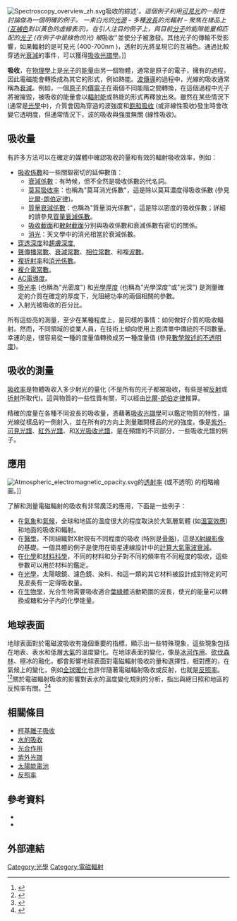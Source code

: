 {{ImageAnnotations}}
[[File:Spectroscopy_overview_zh.svg|thumb]]吸收的綜述'''。這個例子利用[[可見光譜|可見光]]的一般性討論做為一個明確的例子。 一束白光的[[光|光源]] – 多種[[波長|波長]]的光輻射 – 聚焦在樣品上 ([[互補色|互補色]]對以黃色的虛線表示)。在引人注目的例子上，與目前[[分子|分子]]的能隙能量相匹配的[[光子|光子]]  (在例子中是綠色的光) 被''吸收''並使分子被激發。其他光子的傳輸不受影響，如果輻射的是可見光 (400-700nm )，透射的光將呈現它的互補色。通過比較穿透光[[衰減|衰減]]的事件，可以獲得[[吸收光譜學|吸收光譜學]]。]]

'''吸收'''，在[[物理學|物理學]]上是[[光子|光子]]的[[能量|能量]]由另一個物體，通常是原子的電子，擁有的過程，因此電磁能會轉換成為其它的形式，例如熱能。[[波傳導|波傳導]]的過程中，光線的吸收通常稱為[[衰減_(電磁輻射)|衰減]]。例如，一個[[原子|原子]]的[[電子殼層#價電子|價電子]]在兩個不同能階之間轉換，在這個過程中光子將被摧毀，被吸收的能量會以[[輻射能|輻射能]]或熱能的形式再釋放出來。雖然在某些情況下 (通常是[[光學|光學]]中)，介質會因為穿過的波強度和[[飽和吸收|飽和吸收]] (或非線性吸收)發生時會改變它透明度，但通常情況下，波的吸收與強度無關 (線性吸收)。 

== 吸收量 ==
{{main|不透明的數學描述}}

有許多方法可以在確定的媒體中確認吸收的量和有效的輻射吸收效率，例如：
*[[吸收係數|吸收係數]]和一些關聯密切的延伸數值：
**[[衰減係數|衰減係數]]：有時候，但不全然是吸收係數的代名詞。
**[[莫耳吸光度|莫耳吸收率]]：也稱為"莫耳消光係數"，這是除以莫耳濃度得吸收係數 (參見[[比爾-朗伯定律|比爾-朗伯定律]])。
**[[質量衰減係數|質量衰減係數]]：也稱為"質量消光係數"，這是除以密度的吸收係數；詳細的請參見[[質量衰減係數|質量衰減係數]]。
**[[吸收截面|吸收截面]]和[[散射截面|散射截面]]分別與吸收係數和衰減係數有密切的關係。
**[[消光|消光]]：天文學中的消光相當於衰減係數。
*[[穿透深度|穿透深度]]和[[集膚效應|趨膚深度]],
*[[聲傳播常數|聲傳播常數]]、[[衰減常數|衰減常數]]、[[相位常數|相位常數]]、和複[[波數|波數]]。
*[[折射率|複折射率]]和[[折射率#色散和吸收|消光係數]]。
*[[介電常數|複介電常數]]。
*[[導電性|AC電導度]]。
*[[吸光度|吸光率]] (也稱為"光密度") 和[[光深度|光學厚度]] (也稱為"光學深度"或"光深") 是測量確定的介質在確定的厚度下，光阻總功率的兩個相關的參數。
*入射光被吸收的百分比。

所有這些亮的測量，至少在某種程度上，是同樣的事情：如何做好介質的吸收輻射。然而，不同領域的從業人員，在技術上傾向使用上面清單中傳統的不同數量。幸運的是，很容易從一種的度量值轉換成另一種度量值 (參見[[數學敘述的不透明度|數學敘述的不透明度]])。

== 吸收的測量 ==
[[吸光度|吸收率]]是物體吸收入多少射光的量化 (不是所有的光子都被吸收，有些是被[[反射|反射]]或[[折射|折射]]所取代)。這與物質的一些性質有關，可以經由[[比爾-朗伯定律|比爾-朗伯定律]]推算。

精確的度量在各種不同波長的吸收量，憑藉著[[吸收光譜學|吸收光譜學]]可以鑑定物質的特性，讓光線從樣品的一側射入，並在所有的方向上測量離開樣品的光的強度。像是[[紫外光譜|紫外-可見光譜]]、[[紅外光譜|紅外光譜]]、和[[X光吸收光譜|X光吸收光譜]]，是在頻譜的不同部分，一些吸收光譜的例子。

== 應用 ==
[[File:Atmospheric_electromagnetic_opacity.svg|thumb]]的[[透射率|透射率]] (或不透明) 的粗略繪圖。]]

了解和測量電磁輻射的吸收有非常廣泛的應用，下面是一些例子：
*在[[氣象|氣象]]和[[氣候|氣候]]，全球和地區的溫度很大的程度取決於大氣層氣體 (如[[溫室效應|溫室效應]])和地面的吸收和輻射。
*在[[醫學|醫學]]，不同組織對X射現有不同程度的吸收 (特別是[[骨骼|骨骼]])，這是[[投影式造影|X射線影像]]的基礎。一個具體的例子是使用在衛星連線設計中的[[計算大氣電波衰減|計算大氣電波衰減]]。
*在[[化學|化學]]和[[材料科學|材料科學]]，不同的材料和分子對不同的頻率有不同程度的吸收，這些參數可以用於材料的鑑定。
*在[[光學|光學]]，太陽眼鏡、濾色鏡、染料、和這一類的其它材料被設計成對特定的可見波長有一定得吸收量。
*在[[生物學|生物學]]，光合生物需要吸收適合[[葉綠體|葉綠體]]活動範圍的波長，使光的能量可以轉換成糖和分子內的化學能量。

== 地球表面 ==
地球表面對於電磁波吸收有幾個重要的指標，顯示出一些特殊現象，這些現象包括在地表、表水和低層[[大氣層|大氣]]的溫度變化。在地球表面的變化，像是[[冰河作用|冰河作用]]、[[砍伐森林|砍伐森林]]、極冰的融化，都會影響地球表面對電磁輻射吸收的量和選擇性，相對應的，在氣候上的變化，例如[[全球暖化|全球暖化]]也許伴隨著電磁輻射吸收或反射，也就是[[反照率|反照率]]。
<ref>{{cite web
 |url          = http://hyperphysics.phy-astr.gsu.edu/hbase/phyopt/albedo.html
 |title        = Relationship of Albedo to Global Warming
 |publisher    = Georgia State University
 |author       = Department of Physics & Astronomy
 |accessdate   = 2007-03-06
 |archive-date = 2019-04-06
 |archive-url  = https://web.archive.org/web/20190406013646/http://hyperphysics.phy-astr.gsu.edu/hbase/phyopt/albedo.html
 |dead-url     = no
}}</ref><ref>{{cite journal
 |quotes       = 
 |author       = Wielicki, Bruce A.; Wong, Takmeng; Loeb, Norman; Minnis, Patrick; Priestley, Kory; Kandel, Robert
 |date         = 6 May 2005
 |title        = Changes in Earth's Albedo Measured by Satellite
 |journal      = Science
 |volume       = 308
 |issue        = 5723
 |pages        = 825
 |doi          = 10.1126/science.1106484
 |id           = 
 |url          = http://www.sciencemag.org/cgi/content/abstract/308/5723/825
 |language     = 
 |format       = 
 |accessdate   = 2007-03-06
 |archive-date = 2010-01-21
 |archive-url  = https://web.archive.org/web/20100121182357/http://www.sciencemag.org/cgi/content/abstract/308/5723/825
 |dead-url     = no
}}</ref>關於電磁輻射吸收的影響對表水的溫度變化規則的分析，指出與總日照和地區的反照率有關。<ref>{{cite paper
   |url        = 
   |title      = Heat Exchange in the Environment
   |publisher  = [[Edison_Electric_Institute|Edison Electric Institute]], New York City, N.Y.
   |author     = Edinger, J.E.; Geyer, J.C
   |date       = 1965
   |accessdate = 2007-03-06
    }}</ref><ref>{{cite paper
 |url        = http://cave.epa.gov/cgi/nph-bwcgis/BASIS/ncat/dba/ncat/DDW?M=145&W=DATETAG++%3D++1060217
 |title      = Statistical Prediction of Dynamic Thermal Equilibrium Temperatures using Standard Meteorological Data Bases
 |version    = EPA-660/2-73-003
 |publisher  = U.S. Environmental Protection Agency
 |author     = Hogan, C. Michael; Patmore, Leda C.;Harry Seidman
 |date       = August 1973
 |accessdate = 2007-03-06
}}{{dead link|date=2017年12月 |bot=InternetArchiveBot |fix-attempted=yes }}</ref>

== 相關條目 ==
*[[羥基離子吸收|羥基離子吸收]]
*[[水的吸收|水的吸收]]
*[[光合作用|光合作用]]
*[[紫外光譜|紫外光譜]]
*[[太陽能電池|太陽能電池]]
*[[反照率|反照率]]

== 參考資料 ==
{{reflist}}
*{{Cite book 
  | last =Thomas 
  | first =Michael E. 
  | title =Optical Propagation in Linear Media: Atmospheric Gases and Particles, Solid-State Components, and Water 
  | publisher =Oxford University Press, USA 
  | date =January 2006 
  | location = 
  | pages =3... (Chapter 1, 2, 7) 
  | url =http://books.google.com/books?id=EEodkQqPGs4C&printsec=frontcover&dq=Optical+propagation+in+linear+media+:+atmospheric+gases+and+particles,+solid+state+components,+and+water&cd=1#v=onepage&q=absorption&f=false 
  | doi = 
  | id = 
  | isbn =978-0-19-509161-8 
  | access-date =2011-04-08 
  | archive-date =2014-07-05 
  | archive-url =https://web.archive.org/web/20140705003103/http://books.google.com/books?id=EEodkQqPGs4C&printsec=frontcover&dq=Optical%20propagation%20in%20linear%20media%20%3A%20atmospheric%20gases%20and%20particles%2C%20solid%20state%20components%2C%20and%20water&cd=1#v=onepage&q=absorption&f=false 
  | dead-url =no 
  }}
*{{Cite web 
  | last =ProfHoff, Ken Mellendorf, and Vince Calder 
  | first = 
  | coauthors = 
  | title =Reflection and Absorption 
  | work =Physics Archive - Ask a scientist 
  | publisher =Argonne National Laboratory 
  | date =November 2010 
  | url =http://www.newton.dep.anl.gov/askasci/phy00/phy00232.htm 
  | format = 
  | accessdate =2010-11-14 
  | archive-url =https://web.archive.org/web/20101121094449/http://www.newton.dep.anl.gov/askasci/phy00/phy00232.htm 
  | archive-date =2010-11-21 
  | dead-url =yes 
  }}

== 外部連結 ==

[[Category:光學|Category:光學]]
[[Category:電磁輻射|Category:電磁輻射]]